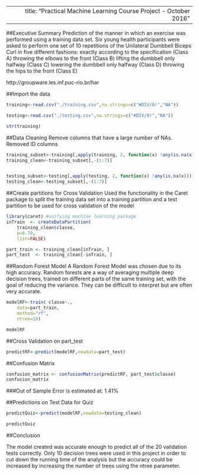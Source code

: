 
---
    title: "Practical Machine Learning Course Project - October 2016"
---
    
##Executive Summary
Prediction of the manner in which an exercise was performed using a training
data set.
Six young health participants were asked to perform one set of 10 repetitions 
of the Unilateral Dumbbell Biceps Curl in five different fashions: 
exactly according to the specification (Class A) 
throwing the elbows to the front (Class B)
lifting the dumbbell only halfway (Class C)
lowering the dumbbell only halfway (Class D) 
throwing the hips to the front (Class E)

http://groupware.les.inf.puc-rio.br/har

##Import the data
```r

training<-read.csv("./training.csv",na.strings=c("#DIV/0!","NA"))

testing<-read.csv("./testing.csv",na.strings=c("#DIV/0!","NA"))

str(training)
```

##Data Cleaning
Remove columns that have a large number of NAs. Removed ID columns

```r
training_subset<-training[,apply(training, 2, function(x) !any(is.na(x)))]
training_clean<-training_subset[,-(1:7)]


testing_subset<-testing[,apply(testing, 2, function(x) !any(is.na(x)))]
testing_clean<-testing_subset[,-(1:7)]
```

##Create partitions for Cross Validation
Used the functionality in the Caret package to split the training data set into
a training partition and a test partition to be used for cross validation of 
the model
```r
library(caret) #unifying machine learning package
inTrain  <- createDataPartition(
    training_clean$classe, 
    p=0.70, 
    list=FALSE)

part_train <- training_clean[inTrain, ]
part_test  <- training_clean[-inTrain, ]
```


##Random Forest Model
A Random Forest Model was chosen due to its high accuracy.
Random forests are a way of averaging multiple deep decision trees, trained 
on different parts of the same training set, with the goal of reducing the 
variance. They can be difficult to interpret but are often very accurate.

```r

modelRF<-train( classe~.,
    data=part_train, 
    method="rf",
    ntree=10)

modelRF

```
##Cross Validation on part_test
```r

predictRF<-predict(modelRF,newdata=part_test)

```
##Confusion Matrix
```r

confusion_matrix <- confusionMatrix(predictRF, part_test$classe)
confusion_matrix

```
###Out of Sample Error is estimated at: 1.41%


##Predictions on Test Data for Quiz
```r
predictQuiz<-predict(modelRF,newdata=testing_clean)

predictQuiz
```
##Conclusion

The model created was accurate enough to predict all of the 20 validation tests
correctly. Only 10 decision trees were used in this project in order to cut down
the running time of the analysis but the accuracy could be increased by 
increasing the number of trees using the ntree parameter.


